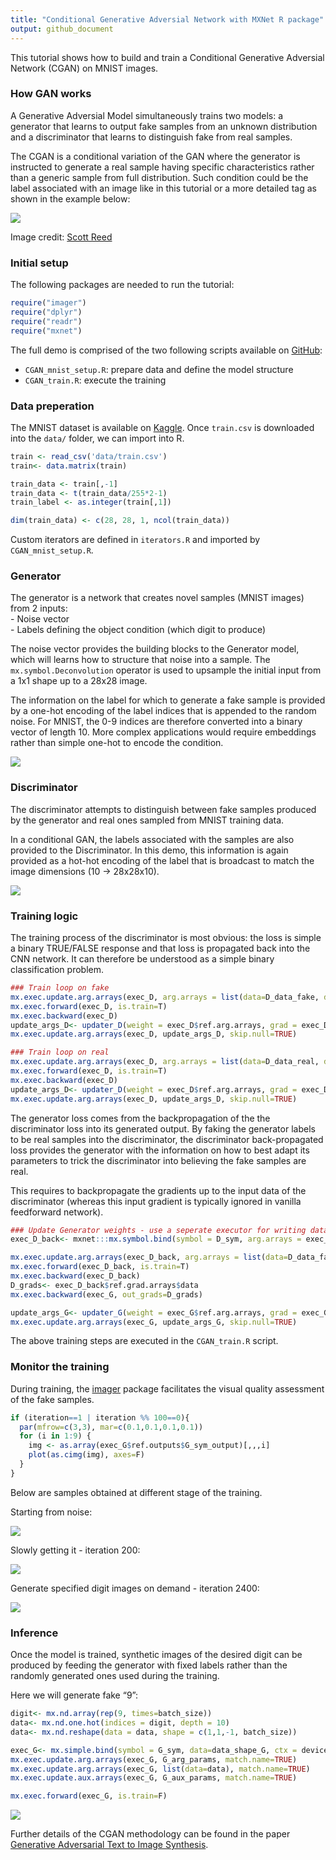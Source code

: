 ```yaml
---
title: "Conditional Generative Adversial Network with MXNet R package"
output: github_document
---
```


This tutorial shows how to build and train a Conditional Generative Adversial Network (CGAN) on MNIST images. 

### How GAN works

A Generative Adversial Model simultaneously trains two models: a generator that learns to output fake samples from an unknown distribution and a discriminator that learns to distinguish fake from real samples. 

The CGAN is a conditional variation of the GAN where the generator is instructed to generate a real sample having specific characteristics rather than a generic sample from full distribution. Such condition could be the label associated with an image like in this tutorial or a more detailed tag as shown in the example below: 

![](www/cgan_network.jpg)

Image credit: [Scott Reed](https://github.com/reedscot/icml2016)

### Initial setup

The following packages are needed to run the tutorial: 

```r
require("imager")
require("dplyr")
require("readr")
require("mxnet")
```

The full demo is comprised of the two following scripts available on [GitHub](https://github.com/jeremiedb/gan_example): 

- `CGAN_mnist_setup.R`: prepare data and define the model structure
- `CGAN_train.R`: execute the training

### Data preperation

The MNIST dataset is available on [Kaggle](https://www.kaggle.com/c/digit-recognizer/data). Once `train.csv` is downloaded into the `data/` folder, we can import into R.  

```r
train <- read_csv('data/train.csv')
train<- data.matrix(train)

train_data <- train[,-1]
train_data <- t(train_data/255*2-1)
train_label <- as.integer(train[,1])

dim(train_data) <- c(28, 28, 1, ncol(train_data))
```

Custom iterators are defined in `iterators.R` and imported by `CGAN_mnist_setup.R`. 

### Generator 

The generator is a network that creates novel samples (MNIST images) from 2 inputs:  
- Noise vector  
- Labels defining the object condition (which digit to produce)

The noise vector provides the building blocks to the Generator model, which will learns how to structure that noise into a sample. The `mx.symbol.Deconvolution` operator is used to upsample the initial input from a 1x1 shape up to a 28x28 image. 

The information on the label for which to generate a fake sample is provided by a one-hot encoding of the label indices that is appended to the random noise. For MNIST, the 0-9 indices are therefore converted into a binary vector of length 10. More complex applications would require embeddings rather than simple one-hot to encode the condition. 


![](www/Generator.png)

### Discriminator

The discriminator attempts to distinguish between fake samples produced by the generator and real ones sampled from MNIST training data. 

In a conditional GAN, the labels associated with the samples are also provided to the Discriminator. In this demo, this information is again provided as a hot-hot encoding of the label that is broadcast to match the image dimensions (10 -> 28x28x10). 

![](www/Discriminator.png)

### Training logic

The training process of the discriminator is most obvious: the loss is simple a binary TRUE/FALSE response and that loss is propagated back into the CNN network. It can therefore be understood as a simple binary classification problem. 

```r
### Train loop on fake
mx.exec.update.arg.arrays(exec_D, arg.arrays = list(data=D_data_fake, digit=D_digit_fake, label=mx.nd.array(rep(0, batch_size))), match.name=TRUE)
mx.exec.forward(exec_D, is.train=T)
mx.exec.backward(exec_D)
update_args_D<- updater_D(weight = exec_D$ref.arg.arrays, grad = exec_D$ref.grad.arrays)
mx.exec.update.arg.arrays(exec_D, update_args_D, skip.null=TRUE)

### Train loop on real
mx.exec.update.arg.arrays(exec_D, arg.arrays = list(data=D_data_real, digit=D_digit_real, label=mx.nd.array(rep(1, batch_size))), match.name=TRUE)
mx.exec.forward(exec_D, is.train=T)
mx.exec.backward(exec_D)
update_args_D<- updater_D(weight = exec_D$ref.arg.arrays, grad = exec_D$ref.grad.arrays)
mx.exec.update.arg.arrays(exec_D, update_args_D, skip.null=TRUE)
```

The generator loss comes from the backpropagation of the the discriminator loss into its generated output. By faking the generator labels to be real samples into the discriminator, the discriminator back-propagated loss provides the generator with the information on how to best adapt its parameters to trick the discriminator into believing the fake samples are real. 

This requires to backpropagate the gradients up to the input data of the discriminator (whereas this input gradient is typically ignored in vanilla feedforward network).  

```r
### Update Generator weights - use a seperate executor for writing data gradients
exec_D_back<- mxnet:::mx.symbol.bind(symbol = D_sym, arg.arrays = exec_D$arg.arrays, aux.arrays = exec_D$aux.arrays, grad.reqs = rep("write", length(exec_D$arg.arrays)), ctx = devices)

mx.exec.update.arg.arrays(exec_D_back, arg.arrays = list(data=D_data_fake, digit=D_digit_fake, label=mx.nd.array(rep(1, batch_size))), match.name=TRUE)
mx.exec.forward(exec_D_back, is.train=T)
mx.exec.backward(exec_D_back)
D_grads<- exec_D_back$ref.grad.arrays$data
mx.exec.backward(exec_G, out_grads=D_grads)

update_args_G<- updater_G(weight = exec_G$ref.arg.arrays, grad = exec_G$ref.grad.arrays)
mx.exec.update.arg.arrays(exec_G, update_args_G, skip.null=TRUE)
```

The above training steps are executed in the `CGAN_train.R` script. 

### Monitor the training

During training, the [imager](http://dahtah.github.io/imager/) package facilitates the visual quality assessment of the fake samples. 

```r
if (iteration==1 | iteration %% 100==0){
  par(mfrow=c(3,3), mar=c(0.1,0.1,0.1,0.1))
  for (i in 1:9) {
    img <- as.array(exec_G$ref.outputs$G_sym_output)[,,,i]
    plot(as.cimg(img), axes=F)
  }
}
```

Below are samples obtained at different stage of the training.

Starting from noise: 

![](www/CGAN_1.png)

Slowly getting it - iteration 200: 

![](www/CGAN_200.png)

Generate specified digit images on demand - iteration 2400: 

![](www/CGAN_2400.png)

### Inference

Once the model is trained, synthetic images of the desired digit can be produced by feeding the generator with fixed labels rather than the randomly generated ones used during the training. 

Here we will generate fake "9": 

```r
digit<- mx.nd.array(rep(9, times=batch_size))
data<- mx.nd.one.hot(indices = digit, depth = 10)
data<- mx.nd.reshape(data = data, shape = c(1,1,-1, batch_size))

exec_G<- mx.simple.bind(symbol = G_sym, data=data_shape_G, ctx = devices, grad.req = "null")
mx.exec.update.arg.arrays(exec_G, G_arg_params, match.name=TRUE)
mx.exec.update.arg.arrays(exec_G, list(data=data), match.name=TRUE)
mx.exec.update.aux.arrays(exec_G, G_aux_params, match.name=TRUE)

mx.exec.forward(exec_G, is.train=F)
```

![](www/CGAN_infer_9.png)

Further details of the CGAN methodology can be found in the paper [Generative Adversarial Text to Image Synthesis](https://arxiv.org/abs/1605.05396). 

